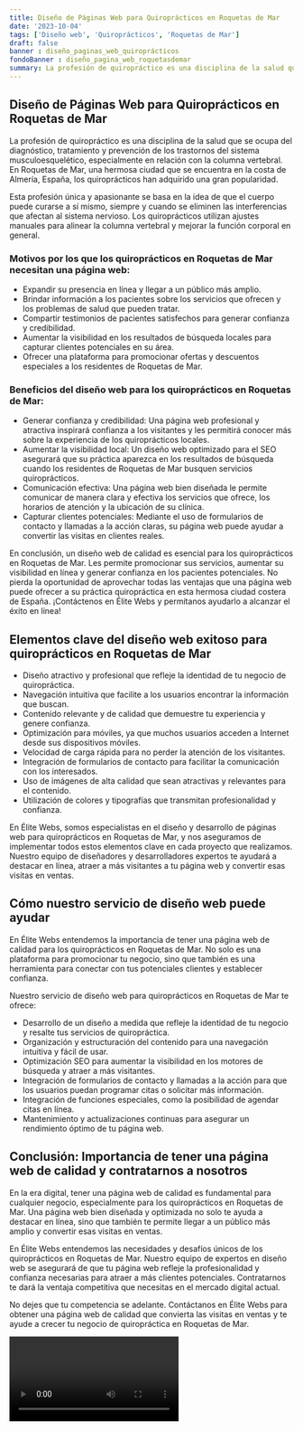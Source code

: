 ```yaml
---
title: Diseño de Páginas Web para Quiroprácticos en Roquetas de Mar
date: '2023-10-04'
tags: ['Diseño web', 'Quiroprácticos', 'Roquetas de Mar']
draft: false
banner : diseño_paginas_web_quiroprácticos
fondoBanner : diseño_pagina_web_roquetasdemar
summary: La profesión de quiropráctico es una disciplina de la salud que se ocupa del diagnóstico, tratamiento y prevención de los trastornos del sistema musculoesquelético, especialmente en relación con la columna vertebral. En Roquetas de Mar, una hermosa ciudad que se encuentra en la costa de Almería, España, los quiroprácticos han adquirido una gran popularidad. 
---
```


## Diseño de Páginas Web para Quiroprácticos en Roquetas de Mar

La profesión de quiropráctico es una disciplina de la salud que se ocupa del diagnóstico, tratamiento y prevención de los trastornos del sistema musculoesquelético, especialmente en relación con la columna vertebral. En Roquetas de Mar, una hermosa ciudad que se encuentra en la costa de Almería, España, los quiroprácticos han adquirido una gran popularidad. 

Esta profesión única y apasionante se basa en la idea de que el cuerpo puede curarse a sí mismo, siempre y cuando se eliminen las interferencias que afectan al sistema nervioso. Los quiroprácticos utilizan ajustes manuales para alinear la columna vertebral y mejorar la función corporal en general.

### Motivos por los que los quiroprácticos en Roquetas de Mar necesitan una página web:
- Expandir su presencia en línea y llegar a un público más amplio.
- Brindar información a los pacientes sobre los servicios que ofrecen y los problemas de salud que pueden tratar.
- Compartir testimonios de pacientes satisfechos para generar confianza y credibilidad.
- Aumentar la visibilidad en los resultados de búsqueda locales para capturar clientes potenciales en su área.
- Ofrecer una plataforma para promocionar ofertas y descuentos especiales a los residentes de Roquetas de Mar.

### Beneficios del diseño web para los quiroprácticos en Roquetas de Mar:
- Generar confianza y credibilidad: Una página web profesional y atractiva inspirará confianza a los visitantes y les permitirá conocer más sobre la experiencia de los quiroprácticos locales.
- Aumentar la visibilidad local: Un diseño web optimizado para el SEO asegurará que su práctica aparezca en los resultados de búsqueda cuando los residentes de Roquetas de Mar busquen servicios quiroprácticos.
- Comunicación efectiva: Una página web bien diseñada le permite comunicar de manera clara y efectiva los servicios que ofrece, los horarios de atención y la ubicación de su clínica.
- Capturar clientes potenciales: Mediante el uso de formularios de contacto y llamadas a la acción claras, su página web puede ayudar a convertir las visitas en clientes reales.

En conclusión, un diseño web de calidad es esencial para los quiroprácticos en Roquetas de Mar. Les permite promocionar sus servicios, aumentar su visibilidad en línea y generar confianza en los pacientes potenciales. No pierda la oportunidad de aprovechar todas las ventajas que una página web puede ofrecer a su práctica quiropráctica en esta hermosa ciudad costera de España. ¡Contáctenos en Élite Webs y permítanos ayudarlo a alcanzar el éxito en línea!  

<GifSeo />

<Cta />

## Elementos clave del diseño web exitoso para quiroprácticos en Roquetas de Mar

- Diseño atractivo y profesional que refleje la identidad de tu negocio de quiropráctica.
- Navegación intuitiva que facilite a los usuarios encontrar la información que buscan.
- Contenido relevante y de calidad que demuestre tu experiencia y genere confianza.
- Optimización para móviles, ya que muchos usuarios acceden a Internet desde sus dispositivos móviles.
- Velocidad de carga rápida para no perder la atención de los visitantes.
- Integración de formularios de contacto para facilitar la comunicación con los interesados.
- Uso de imágenes de alta calidad que sean atractivas y relevantes para el contenido.
- Utilización de colores y tipografías que transmitan profesionalidad y confianza.

En Élite Webs, somos especialistas en el diseño y desarrollo de páginas web para quiroprácticos en Roquetas de Mar, y nos aseguramos de implementar todos estos elementos clave en cada proyecto que realizamos. Nuestro equipo de diseñadores y desarrolladores expertos te ayudará a destacar en línea, atraer a más visitantes a tu página web y convertir esas visitas en ventas.

## Cómo nuestro servicio de diseño web puede ayudar

En Élite Webs entendemos la importancia de tener una página web de calidad para los quiroprácticos en Roquetas de Mar. No solo es una plataforma para promocionar tu negocio, sino que también es una herramienta para conectar con tus potenciales clientes y establecer confianza.

Nuestro servicio de diseño web para quiroprácticos en Roquetas de Mar te ofrece:

- Desarrollo de un diseño a medida que refleje la identidad de tu negocio y resalte tus servicios de quiropráctica.
- Organización y estructuración del contenido para una navegación intuitiva y fácil de usar.
- Optimización SEO para aumentar la visibilidad en los motores de búsqueda y atraer a más visitantes.
- Integración de formularios de contacto y llamadas a la acción para que los usuarios puedan programar citas o solicitar más información.
- Integración de funciones especiales, como la posibilidad de agendar citas en línea.
- Mantenimiento y actualizaciones continuas para asegurar un rendimiento óptimo de tu página web.

## Conclusión: Importancia de tener una página web de calidad y contratarnos a nosotros

En la era digital, tener una página web de calidad es fundamental para cualquier negocio, especialmente para los quiroprácticos en Roquetas de Mar. Una página web bien diseñada y optimizada no solo te ayuda a destacar en línea, sino que también te permite llegar a un público más amplio y convertir esas visitas en ventas.

En Élite Webs entendemos las necesidades y desafíos únicos de los quiroprácticos en Roquetas de Mar. Nuestro equipo de expertos en diseño web se asegurará de que tu página web refleje la profesionalidad y confianza necesarias para atraer a más clientes potenciales. Contratarnos te dará la ventaja competitiva que necesitas en el mercado digital actual.

No dejes que tu competencia se adelante. Contáctanos en Élite Webs para obtener una página web de calidad que convierta las visitas en ventas y te ayude a crecer tu negocio de quiropráctica en Roquetas de Mar.

<Video />

<CtaBot job='Quiroprácticos' city='Roquetas de Mar'/>

<Gmaps query='Roquetas de Mar+españa+maps' />